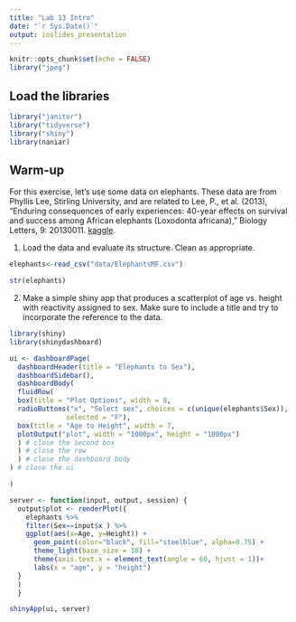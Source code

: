```yaml
---
title: "Lab 13 Intro"
date: "`r Sys.Date()`"
output: ioslides_presentation
---
```


```r
knitr::opts_chunk$set(echo = FALSE)
library("jpeg")
```

## Load the libraries
```r
library("janitor")
library("tidyverse")
library("shiny")
library(naniar)
```

## Warm-up
For this exercise, let's use some data on elephants. These data are from Phyllis Lee, Stirling University, and are related to Lee, P., et al. (2013), "Enduring consequences of early experiences: 40-year effects on survival and success among African elephants (Loxodonta africana)," Biology Letters, 9: 20130011. [kaggle](https://www.kaggle.com/mostafaelseidy/elephantsmf).  

1. Load the data and evaluate its structure. Clean as appropriate.
```r
elephants<-read_csv("data/ElephantsMF.csv")

```

```r
str(elephants)
```


2. Make a simple shiny app that produces a scatterplot of age vs. height with reactivity assigned to sex. Make sure to include a title and try to incorporate the reference to the data.

```r
library(shiny)
library(shinydashboard)

ui <- dashboardPage(
  dashboardHeader(title = "Elephants to Sex"),
  dashboardSidebar(),
  dashboardBody(
  fluidRow(
  box(title = "Plot Options", width = 8,
  radioButtons("x", "Select sex", choices = c(unique(elephants$Sex)), 
              selected = "F"),
  box(title = "Age to Height", width = 7,
  plotOutput("plot", width = "1000px", height = "1000px")
  ) # close the second box
  ) # close the row
  ) # close the dashboard body
) # close the ui

)

server <- function(input, output, session) {
  output$plot <- renderPlot({
    elephants %>% 
    filter(Sex==input$x ) %>% 
    ggplot(aes(x=Age, y=Height)) + 
      geom_point(color="black", fill="steelblue", alpha=0.75) +
      theme_light(base_size = 18) +
      theme(axis.text.x = element_text(angle = 60, hjust = 1))+
      labs(x = "age", y = "height")
  }
  )
  }

shinyApp(ui, server)







```